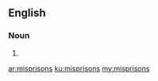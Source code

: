 ==English==

===Noun===
{{head|en|plural}}

# {{plural of|misprison|lang=en}}

[[ar:misprisons]]
[[ku:misprisons]]
[[my:misprisons]]